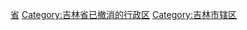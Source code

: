 [[Category:中国已撤消的市辖区_(按省级行政区分类)|省]]
[[Category:吉林省已撤消的行政区|Category:吉林省已撤消的行政区]]
[[Category:吉林市辖区|Category:吉林市辖区]]